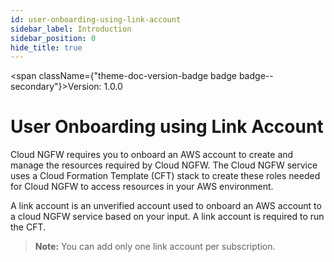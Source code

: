 ```yaml
---
id: user-onboarding-using-link-account
sidebar_label: Introduction
sidebar_position: 0
hide_title: true
---
```



<span className={"theme-doc-version-badge badge badge--secondary"}>Version: 1.0.0</span>

# User Onboarding using Link Account



Cloud NGFW requires you to onboard an AWS account to create and manage the resources required by Cloud NGFW. The Cloud NGFW service uses a Cloud Formation Template (CFT) stack to create these roles needed for Cloud NGFW to access resources in your AWS environment.  

A link account is an unverified account used to onboard an AWS account to a cloud NGFW service based on your input. A link account is required to run the CFT.  

>**Note:** You can add only one link account per subscription.



      